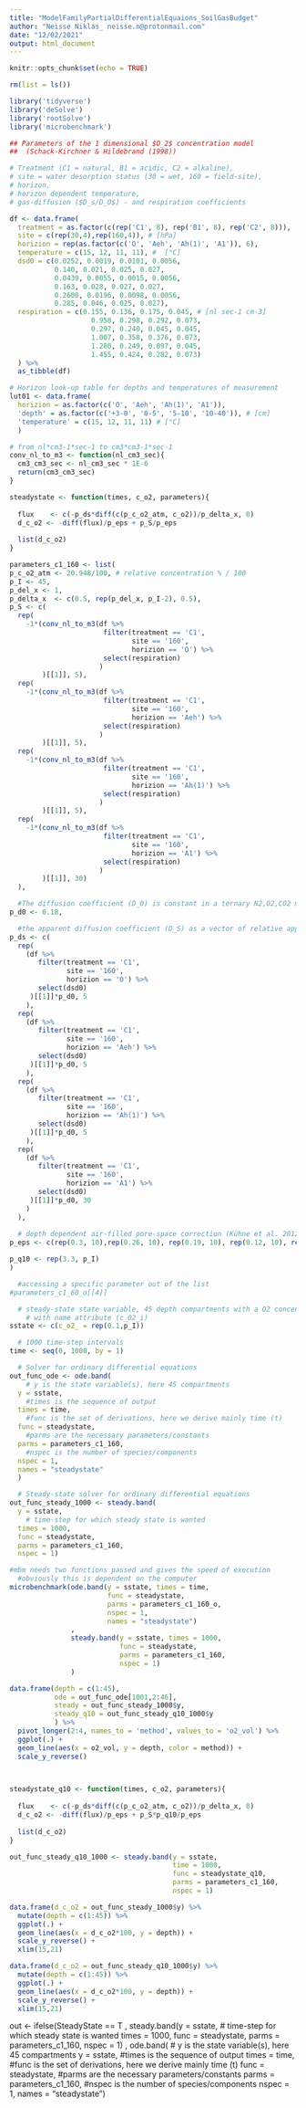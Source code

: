 ```yaml
---
title: "ModelFamilyPartialDifferentialEquaions_SoilGasBudget"
author: "Neisse Niklas_ neisse.n@protonmail.com"
date: "12/02/2021"
output: html_document
---
```


```r
knitr::opts_chunk$set(echo = TRUE)
```

```r

rm(list = ls())

library('tidyverse')
library('deSolve')
library('rootSolve')
library('microbenchmark')
```

```r

## Parameters of the 1 dimensional $O_2$ concentration model 
##  (Schack-Kirchner & Hildebrand (1998))

# Treatment (C1 = natural, B1 = acidic, C2 = alkaline), 
# site = water desorption status (30 = wet, 160 = field-site),
# horizon,
# horizon dependent temperature,
# gas-diffusion ($D_s/D_O$) - and respiration coefficients

df <- data.frame(
  treatment = as.factor(c(rep('C1', 8), rep('B1', 8), rep('C2', 8))),
  site = c(rep(30,4),rep(160,4)), # [hPa]
  horizion = rep(as.factor(c('O', 'Aeh', 'Ah(1)', 'A1')), 6),
  temperature = c(15, 12, 11, 11), #  [°C]
  dsd0 = c(0.0252, 0.0019, 0.0101, 0.0056,
           0.140, 0.021, 0.025, 0.027,
           0.0439, 0.0055, 0.0015, 0.0056,
           0.163, 0.028, 0.027, 0.027,
           0.2600, 0.0196, 0.0098, 0.0056,
           0.285, 0.046, 0.025, 0.027),
  respiration = c(0.155, 0.136, 0.175, 0.045, # [nl sec-1 cm-3]
                    0.958, 0.298, 0.292, 0.073,
                    0.297, 0.240, 0.045, 0.045,
                    1.007, 0.358, 0.376, 0.073,
                    1.280, 0.249, 0.097, 0.045,
                    1.455, 0.424, 0.282, 0.073)
  ) %>%
  as_tibble(df)

# Horizon look-up table for depths and temperatures of measurement 
lut01 <- data.frame(
  horizion = as.factor(c('O', 'Aeh', 'Ah(1)', 'A1')),
  'depth' = as.factor(c('+3-0', '0-5', '5-10', '10-40')), # [cm]
  'temperature' = c(15, 12, 11, 11) # [°C]
  )

```

```r

# from nl*cm3-1*sec-1 to cm3*cm3-1*sec-1
conv_nl_to_m3 <- function(nl_cm3_sec){
  cm3_cm3_sec <- nl_cm3_sec * 1E-6
  return(cm3_cm3_sec)
}

```

```r

steadystate <- function(times, c_o2, parameters){
  
  flux    <- c(-p_ds*diff(c(p_c_o2_atm, c_o2))/p_delta_x, 0) 
  d_c_o2 <- -diff(flux)/p_eps + p_S/p_eps 
  
  list(d_c_o2)
}

```


```r

parameters_c1_160 <- list(
p_c_o2_atm <- 20.948/100, # relative concentration % / 100
p_I <- 45,
p_del_x <- 1,
p_delta_x  <- c(0.5, rep(p_del_x, p_I-2), 0.5),
p_S <- c(
  rep(
    -1*(conv_nl_to_m3(df %>% 
                       filter(treatment == 'C1',
                              site == '160',
                              horizion == 'O') %>% 
                       select(respiration)
                      )
        )[[1]], 5),
  rep(
    -1*(conv_nl_to_m3(df %>% 
                       filter(treatment == 'C1',
                              site == '160',
                              horizion == 'Aeh') %>% 
                       select(respiration)
                      )
        )[[1]], 5),
  rep(
    -1*(conv_nl_to_m3(df %>% 
                       filter(treatment == 'C1',
                              site == '160',
                              horizion == 'Ah(1)') %>% 
                       select(respiration)
                      )
        )[[1]], 5),
  rep(
    -1*(conv_nl_to_m3(df %>% 
                       filter(treatment == 'C1',
                              site == '160',
                              horizion == 'A1') %>% 
                       select(respiration)
                      )
        )[[1]], 30)
  ),

  #The diffusion coefficient (D_0) is constant in a ternary N2,O2,CO2 mixture
p_d0 <- 0.18,

  #the apparent diffusion coefficient (D_S) as a vector of relative apparent gaseous diffusion coefficient (D_S/D_0) times the diffusion coefficient (D_0) for each horizon with its depth compartments
p_ds <- c(
  rep(
    (df %>% 
       filter(treatment == 'C1',
              site == '160',
              horizion == 'O') %>% 
       select(dsd0)
     )[[1]]*p_d0, 5
    ),
  rep(
    (df %>% 
       filter(treatment == 'C1',
              site == '160',
              horizion == 'Aeh') %>% 
       select(dsd0)
     )[[1]]*p_d0, 5
    ),
  rep(
    (df %>% 
       filter(treatment == 'C1',
              site == '160',
              horizion == 'Ah(1)') %>% 
       select(dsd0)
     )[[1]]*p_d0, 5
    ),
  rep(
    (df %>% 
       filter(treatment == 'C1',
              site == '160',
              horizion == 'A1') %>% 
       select(dsd0)
     )[[1]]*p_d0, 30
    )
  ),
  
  # depth dependent air-filled pore-space correction (Kühne et al. 2012)
p_eps <- c(rep(0.3, 10),rep(0.26, 10), rep(0.19, 10), rep(0.12, 10), rep(0.09, 5)),

p_q10 <- rep(3.3, p_I)
)

  #accessing a specific parameter out of the list
#parameters_c1_60_o[[4]]

```


```r

  # steady-state state variable, 45 depth compartments with a O2 concentration of (0.1 %/100)
    # with name attribute (c_02_i)
sstate <- c(c_o2_ = rep(0.1,p_I)) 

  # 1000 time-step intervals
time <- seq(0, 1000, by = 1)  

```

```r

  # Solver for ordinary differential equations 
out_func_ode <- ode.band(
    # y is the state variable(s), here 45 compartments
  y = sstate, 
    #times is the sequence of output
  times = time,
    #func is the set of derivations, here we derive mainly time (t)
  func = steadystate, 
    #parms are the necessary parameters/constants
  parms = parameters_c1_160,
    #nspec is the number of species/components
  nspec = 1, 
  names = "steadystate"
  )

  # Steady-state solver for ordinary differential equations
out_func_steady_1000 <- steady.band(
  y = sstate,
    # time-step for which steady state is wanted
  times = 1000,
  func = steadystate, 
  parms = parameters_c1_160, 
  nspec = 1)

```

```r

#mbm needs two functions passed and gives the speed of execution
  #obviously this is dependent on the computer
microbenchmark(ode.band(y = sstate, times = time,
                        func = steadystate, 
                        parms = parameters_c1_160_o, 
                        nspec = 1,
                        names = "steadystate")
               , 
               steady.band(y = sstate, times = 1000, 
                           func = steadystate, 
                           parms = parameters_c1_160, 
                           nspec = 1)
               )

```

```r

data.frame(depth = c(1:45),
           ode = out_func_ode[1001,2:46],
           steady = out_func_steady_1000$y,
           steady_q10 = out_func_steady_q10_1000$y
           ) %>% 
  pivot_longer(2:4, names_to = 'method', values_to = 'o2_vol') %>% 
  ggplot(.) +
  geom_line(aes(x = o2_vol, y = depth, color = method)) +
  scale_y_reverse()
  



```


```r

steadystate_q10 <- function(times, c_o2, parameters){
  
  flux    <- c(-p_ds*diff(c(p_c_o2_atm, c_o2))/p_delta_x, 0) 
  d_c_o2 <- -diff(flux)/p_eps + p_S*p_q10/p_eps 
  
  list(d_c_o2)
}

```

```r

out_func_steady_q10_1000 <- steady.band(y = sstate, 
                                        time = 1000, 
                                        func = steadystate_q10, 
                                        parms = parameters_c1_160, 
                                        nspec = 1)
```

```r

data.frame(d_c_o2 = out_func_steady_1000$y) %>% 
  mutate(depth = c(1:45)) %>% 
  ggplot(.) + 
  geom_line(aes(x = d_c_o2*100, y = depth)) +
  scale_y_reverse() +
  xlim(15,21)

data.frame(d_c_o2 = out_func_steady_q10_1000$y) %>% 
  mutate(depth = c(1:45)) %>% 
  ggplot(.) + 
  geom_line(aes(x = d_c_o2*100, y = depth)) +
  scale_y_reverse() +
  xlim(15,21)

```


out <- ifelse(SteadyState == T
                ,
                steady.band(y = sstate,
                            # time-step for which steady state is wanted
                            times = 1000,
                            func = steadystate,
                            parms = parameters_c1_160,
                            nspec = 1)
                ,
                ode.band(
                           # y is the state variable(s), here 45 compartments
                         y = sstate, 
                           #times is the sequence of output
                         times = time,
                           #func is the set of derivations, here we derive mainly time (t)
                         func = steadystate, 
                           #parms are the necessary parameters/constants
                         parms = parameters_c1_160,
                           #nspec is the number of species/components
                         nspec = 1, 
                         names = "steadystate")
